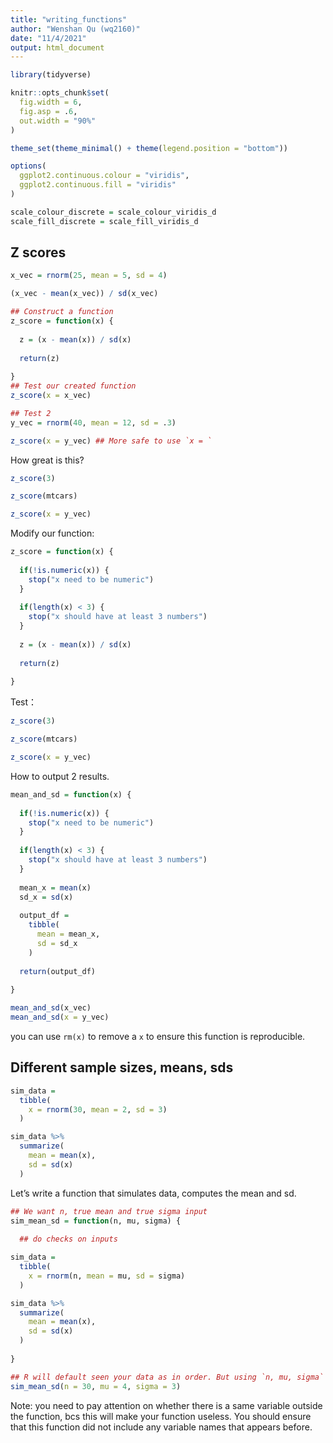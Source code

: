 ```yaml
---
title: "writing_functions"
author: "Wenshan Qu (wq2160)"
date: "11/4/2021"
output: html_document
---
```


```r
library(tidyverse)

knitr::opts_chunk$set(
  fig.width = 6,
  fig.asp = .6,
  out.width = "90%"
)

theme_set(theme_minimal() + theme(legend.position = "bottom"))

options(
  ggplot2.continuous.colour = "viridis",
  ggplot2.continuous.fill = "viridis"
)

scale_colour_discrete = scale_colour_viridis_d
scale_fill_discrete = scale_fill_viridis_d
```


## Z scores

```r
x_vec = rnorm(25, mean = 5, sd = 4)

(x_vec - mean(x_vec)) / sd(x_vec)

## Construct a function
z_score = function(x) {
  
  z = (x - mean(x)) / sd(x)
  
  return(z)
  
}
## Test our created function
z_score(x = x_vec)

## Test 2
y_vec = rnorm(40, mean = 12, sd = .3)

z_score(x = y_vec) ## More safe to use `x = `
```


How great is this?

```r
z_score(3)

z_score(mtcars)

z_score(x = y_vec)
```



Modify our function: 

```r
z_score = function(x) {
  
  if(!is.numeric(x)) {
    stop("x need to be numeric")
  }
  
  if(length(x) < 3) {
    stop("x should have at least 3 numbers")
  }
  
  z = (x - mean(x)) / sd(x)
  
  return(z)
  
}
```

Test：

```r
z_score(3)

z_score(mtcars)

z_score(x = y_vec)
```

How to output 2 results.

```r
mean_and_sd = function(x) {
  
  if(!is.numeric(x)) {
    stop("x need to be numeric")
  }
  
  if(length(x) < 3) {
    stop("x should have at least 3 numbers")
  }
  
  mean_x = mean(x)
  sd_x = sd(x)
  
  output_df = 
    tibble(
      mean = mean_x,
      sd = sd_x
    )
  
  return(output_df)
  
}

mean_and_sd(x_vec)
mean_and_sd(x = y_vec)
```

you can use `rm(x)` to remove a `x` to ensure this function is reproducible.


## Different sample sizes, means, sds

```r
sim_data = 
  tibble(
    x = rnorm(30, mean = 2, sd = 3)
  )

sim_data %>% 
  summarize(
    mean = mean(x),
    sd = sd(x)
  )


```


Let's write a function that simulates data, computes the mean and sd.

```r
## We want n, true mean and true sigma input
sim_mean_sd = function(n, mu, sigma) {
  
  ## do checks on inputs

sim_data = 
  tibble(
    x = rnorm(n, mean = mu, sd = sigma)
  )

sim_data %>% 
  summarize(
    mean = mean(x),
    sd = sd(x)
  )
  
}

## R will default seen your data as in order. But using `n, mu, sigma` to specify them is great.
sim_mean_sd(n = 30, mu = 4, sigma = 3)

```

Note: you need to pay attention on whether there is a same variable outside the function, bcs this will make your function useless. You should ensure that this function did not include any variable names that appears before.

```r

```



